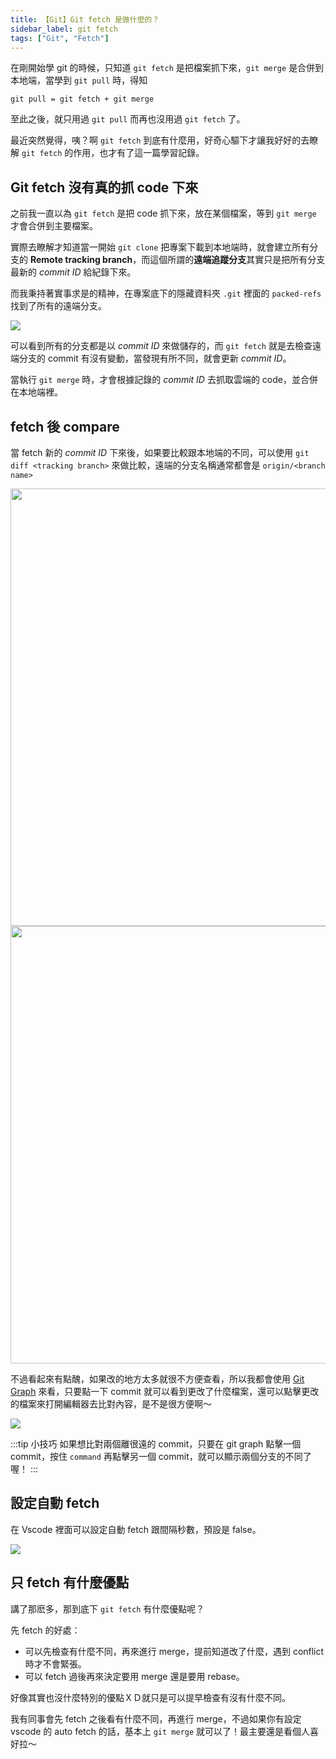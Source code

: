 ```yaml
---
title: 【Git】Git fetch 是做什麼的？
sidebar_label: git fetch
tags: ["Git", "Fetch"]
---
```



在剛開始學 git 的時候，只知道 `git fetch` 是把檔案抓下來，`git merge` 是合併到本地端，當學到 `git pull` 時，得知

```
git pull = git fetch + git merge
```

至此之後，就只用過 `git pull` 而再也沒用過 `git fetch` 了。

最近突然覺得，咦？啊 `git fetch` 到底有什麼用，好奇心驅下才讓我好好的去瞭解 `git fetch` 的作用，也才有了這一篇學習記錄。

## Git fetch 沒有真的抓 code 下來

之前我一直以為 `git fetch` 是把 code 抓下來，放在某個檔案，等到 `git merge` 才會合併到主要檔案。

實際去瞭解才知道當一開始 `git clone` 把專案下載到本地端時，就會建立所有分支的 **Remote tracking branch**，而這個所謂的**遠端追蹤分支**其實只是把所有分支最新的 _commit ID_ 給紀錄下來。

而我秉持著實事求是的精神，在專案底下的隱藏資料夾 `.git` 裡面的 `packed-refs` 找到了所有的遠端分支。

<Img src={image_1} />

可以看到所有的分支都是以 _commit ID_ 來做儲存的，而 `git fetch` 就是去檢查遠端分支的 commit 有沒有變動，當發現有所不同，就會更新 _commit ID_。

當執行 `git merge` 時，才會根據記錄的 _commit ID_ 去抓取雲端的 code，並合併在本地端裡。

## fetch 後 compare

當 fetch 新的 _commit ID_ 下來後，如果要比較跟本地端的不同，可以使用 `git diff <tracking branch>` 來做比較，遠端的分支名稱通常都會是 `origin/<branch name>`

<Img src={image_3} width='700px' />

<Img src={image_4} width='700px' />

不過看起來有點醜，如果改的地方太多就很不方便查看，所以我都會使用 [Git Graph](https://marketplace.visualstudio.com/items?itemName=mhutchie.git-graph) 來看，只要點一下 commit 就可以看到更改了什麼檔案，還可以點擊更改的檔案來打開編輯器去比對內容，是不是很方便啊～

<Img src={image_5} />

:::tip 小技巧
如果想比對兩個離很遠的 commit，只要在 git graph 點擊一個 commit，按住 `command` 再點擊另一個 commit，就可以顯示兩個分支的不同了喔！
:::

## 設定自動 fetch

在 Vscode 裡面可以設定自動 fetch 跟間隔秒數，預設是 false。

<Img src={image_2} />

## 只 fetch 有什麼優點

講了那麽多，那到底下 `git fetch` 有什麼優點呢？

先 fetch 的好處：

- 可以先檢查有什麼不同，再來進行 merge，提前知道改了什麼，遇到 conflict 時才不會緊張。
- 可以 fetch 過後再來決定要用 merge 還是要用 rebase。

好像其實也沒什麼特別的優點ＸＤ就只是可以提早檢查有沒有什麼不同。

我有同事會先 fetch 之後看有什麼不同，再進行 merge，不過如果你有設定 vscode 的 auto fetch 的話，基本上 `git merge` 就可以了！最主要還是看個人喜好拉～
